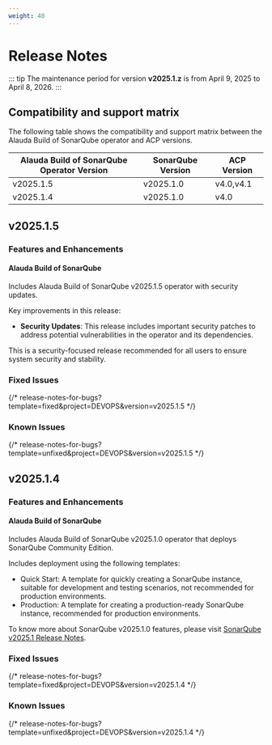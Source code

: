 ```yaml
---
weight: 40
---
```


# Release Notes

::: tip
The maintenance period for version **v2025.1.z** is from April 9, 2025 to April 8, 2026.
:::

## Compatibility and support matrix

The following table shows the compatibility and support matrix between the Alauda Build of SonarQube operator and ACP versions.

| Alauda Build of SonarQube Operator Version | SonarQube Version |  ACP Version |
| --------------------------------- | --------------- | --------------- |
| v2025.1.5                        | v2025.1.0         | v4.0,v4.1 |
| v2025.1.4                        | v2025.1.0         | v4.0 |

## v2025.1.5

### Features and Enhancements

#### Alauda Build of SonarQube

Includes Alauda Build of SonarQube v2025.1.5 operator with security updates.

Key improvements in this release:

- **Security Updates**: This release includes important security patches to address potential vulnerabilities in the operator and its dependencies.

This is a security-focused release recommended for all users to ensure system security and stability.

### Fixed Issues


{/* release-notes-for-bugs?template=fixed&project=DEVOPS&version=v2025.1.5 */}


### Known Issues

{/* release-notes-for-bugs?template=unfixed&project=DEVOPS&version=v2025.1.5 */}

## v2025.1.4

### Features and Enhancements

#### Alauda Build of SonarQube

Includes Alauda Build of SonarQube v2025.1.0 operator that deploys SonarQube Community Edition.

Includes deployment using the following templates:

- Quick Start: A template for quickly creating a SonarQube instance, suitable for development and testing scenarios, not recommended for production environments.
- Production: A template for creating a production-ready SonarQube instance, recommended for production environments.


To know more about SonarQube v2025.1.0 features, please visit [SonarQube v2025.1 Release Notes](https://docs.sonarsource.com/sonarqube-server/2025.1/server-upgrade-and-maintenance/release-notes-and-notices/release-notes/#sonarqube-2025.1-release-notes).

### Fixed Issues


{/* release-notes-for-bugs?template=fixed&project=DEVOPS&version=v2025.1.4 */}


### Known Issues

{/* release-notes-for-bugs?template=unfixed&project=DEVOPS&version=v2025.1.4 */}
